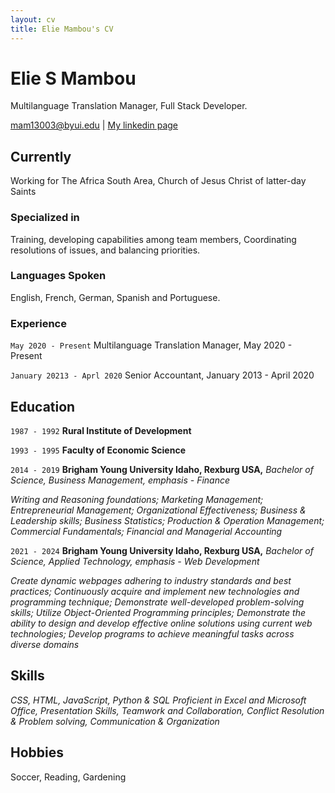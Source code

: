 ```yaml
---
layout: cv
title: Elie Mambou's CV
---
```

# Elie S Mambou
Multilanguage Translation Manager, Full Stack Developer.

<div id="webaddress">
<a href="mam13003@byui.edu">mam13003@byui.edu</a>
| <a href="http://linkedin.com/in/eliesilveremambou">My linkedin page</a>
</div>


## Currently

Working for The Africa South Area, Church of Jesus Christ of latter-day Saints

### Specialized in

Training, developing capabilities among team members, Coordinating resolutions of issues, and balancing priorities.

### Languages Spoken

English, French, German, Spanish and Portuguese.


### Experience

`May 2020 - Present`
Multilanguage Translation Manager, May 2020 - Present

`January 20213 - Aprl 2020`
Senior Accountant, January 2013 - April 2020

## Education

`1987 - 1992`
__Rural Institute of Development__

`1993 - 1995`
__Faculty of Economic Science__

`2014 - 2019`
__Brigham Young University Idaho, Rexburg USA,__
_Bachelor of Science, Business Management, emphasis - Finance_

_Writing and Reasoning foundations;_
_Marketing Management;_
_Entrepreneurial Management;_
_Organizational Effectiveness;_
_Business & Leadership skills;_
_Business Statistics;_
_Production & Operation Management;_
_Commercial Fundamentals;_
_Financial and Managerial Accounting_


`2021 - 2024`
__Brigham Young University Idaho, Rexburg USA,__
_Bachelor of Science, Applied Technology, emphasis - Web Development_

_Create dynamic webpages adhering to industry standards and best practices;_
_Continuously acquire and implement new technologies and programming technique;_
_Demonstrate well-developed problem-solving skills;_
_Utilize Object-Oriented Programming principles;_
_Demonstrate the ability to design and develop effective online solutions using current web technologies;_
_Develop programs to achieve meaningful tasks across diverse domains_


## Skills
_CSS, HTML, JavaScript, Python & SQL_
_Proficient in Excel and Microsoft Office,_
_Presentation Skills,_
_Teamwork and Collaboration,_
_Conflict Resolution & Problem solving,_
_Communication & Organization_


## Hobbies
Soccer, Reading, Gardening


<!-- ### Footer

Last updated: July 2024 -->